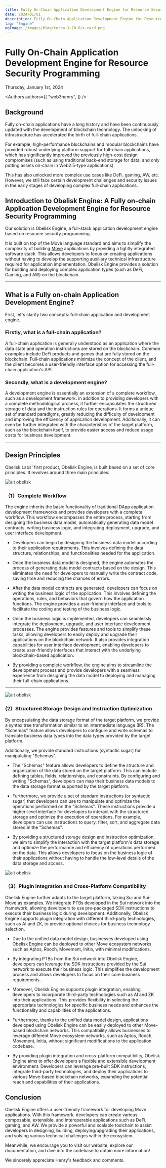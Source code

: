 ```yaml
---
title: Fully On-Chain Application Development Engine for Resource Security Programming
date: 2024/01/01
description: Fully On-Chain Application Development Engine for Resource Security Programming
tag: "Engine"
ogImage: /images/blog/turbo-1-10-0/x-card.png
---
```


# Fully On-Chain Application Development Engine for Resource Security Programming


<Date>
  Thursday, January 1st, 2024
</Date>

<Authors authors={[
  "web3henry",
]} />

## Background

Fully on-chain applications have a long history and have been continuously updated with the development of blockchain technology. The unlocking of infrastructure has accelerated the birth of full-chain applications.

For example, high-performance blockchains and modular blockchains have provided robust underlying platform support for full-chain applications, which has significantly improved the previously high-cost design compromises (such as using traditional back-end storage for data, and only putting assets on-chain in Web2.5-type applications).

This has also unlocked more complex use cases like DeFi, gaming, AW, etc. However, we still face certain development challenges and security issues in the early stages of developing complex full-chain applications.

## Introduction to Obelisk Engine: A Fully on-chain Application Development Engine for Resource Security Programming

Our solution is Obelisk Engine, a full-stack application development engine based on resource security programming.

It is built on top of the Move language standard and aims to simplify the complexity of building [Move](https://github.com/move-language/move) applications by providing a tightly integrated software stack. This allows developers to focus on creating applications without having to develop the supporting auxiliary technical infrastructure required for application implementation. Obelisk Engine provides a solution for building and deploying complex application types (such as DeFi, Gaming, and AW) on the blockchain.

---

## What is a Fully on-chain Application Development Engine?

First, let's clarify two concepts: full-chain application and development engine.

### Firstly, what is a full-chain application?

A full-chain application is generally understood as an application where the data state and operation instructions are stored on the blockchain. Common examples include DeFi products and games that are fully stored on the blockchain. Full-chain applications minimize the concept of the client, and the client becomes a user-friendly interface option for accessing the full-chain application's API.

### Secondly, what is a development engine?

A development engine is essentially an extension of a complete workflow, such as a development framework. In addition to providing developers with a complete methodological process, it further encapsulates the structured storage of data and the instruction rules for operations. It forms a unique set of standard paradigms, greatly reducing the difficulty of development and improving the efficiency of application development. Additionally, it can even be further integrated with the characteristics of the target platform, such as the blockchain itself, to provide easier access and reduce usage costs for business development.

---

## Design Principles

Obelisk Labs' first product, Obelisk Engine, is built based on a set of core principles. It revolves around three main principles:

![alt obelisk](/images/docs/obelisk-1.png)

### （1）Complete Workflow

The engine inherits the basic functionality of traditional DApp application development frameworks and provides developers with a complete workflow. This workflow encompasses the entire process, starting from designing the business data model, automatically generating data model contracts, writing business logic, and integrating deployment, upgrade, and user interface development.

* Developers can begin by designing the business data model according to their application requirements. This involves defining the data structure, relationships, and functionalities needed for the application.

* Once the business data model is designed, the engine automates the process of generating data model contracts based on the design. This eliminates the need for developers to manually write the contract code, saving time and reducing the chances of errors.

* After the data model contracts are generated, developers can focus on writing the business logic of the application. This involves defining the operations, rules, and behaviors that govern how the application functions. The engine provides a user-friendly interface and tools to facilitate the coding and testing of the business logic.

* Once the business logic is implemented, developers can seamlessly integrate the deployment, upgrade, and user interface development processes. The engine provides features and tools to simplify these tasks, allowing developers to easily deploy and upgrade their applications on the blockchain network. It also provides integration capabilities for user interface development, enabling developers to create user-friendly interfaces that interact with the underlying blockchain-based application.

* By providing a complete workflow, the engine aims to streamline the development process and provide developers with a seamless experience from designing the data model to deploying and managing their full-chain applications.

----------------------------------------------------------------

![alt obelisk](/images/docs/obelisk-2.png)

### (2）Structured Storage Design and Instruction Optimization

By encapsulating the data storage format of the target platform, we provide a syntax tree transformation similar to an intermediate language (IR). The "Schemas" feature allows developers to configure and write schemas to translate business data types into the data types provided by the target platform.

Additionally, we provide standard instructions (syntactic sugar) for manipulating "Schemas".

* The "Schemas" feature allows developers to define the structure and organization of the data stored on the target platform. This can include defining tables, fields, relationships, and constraints. By configuring and writing "Schemas", developers can map their business data models to the data storage format supported by the target platform.

* Furthermore, we provide a set of standard instructions (or syntactic sugar) that developers can use to manipulate and optimize the operations performed on the "Schemas". These instructions provide a higher-level interface for developers to interact with the structured storage and optimize the execution of operations. For example, developers can use instructions to query, filter, sort, and aggregate data stored in the "Schemas".

* By providing a structured storage design and instruction optimization, we aim to simplify the interaction with the target platform's data storage and optimize the performance and efficiency of operations performed on the data. This allows developers to focus on the business logic of their applications without having to handle the low-level details of the data storage and access.

![alt obelisk](/images/docs/obelisk-3.png)

### （3）Plugin Integration and Cross-Platform Compatibility

Obelisk Engine further adapts to the target platform, taking Sui and Sui-Move as examples. We integrate PTBs developed in the Sui network into the framework, allowing developers to use pre-packaged SDK instructions to execute their business logic during development. Additionally, Obelisk Engine supports plugin integration with different third-party technologies, such as AI and ZK, to provide optional choices for business technology selection.

* Due to the unified data model design, businesses developed using Obelisk Engine can be deployed to other Move ecosystem networks such as Aptos, Rooch, Movement, Initia, with minimal modifications.

* By integrating PTBs from the Sui network into Obelisk Engine, developers can leverage the SDK instructions provided by the Sui network to execute their business logic. This simplifies the development process and allows developers to focus on their core business requirements.

* Moreover, Obelisk Engine supports plugin integration, enabling developers to incorporate third-party technologies such as AI and ZK into their applications. This provides flexibility in selecting the appropriate technologies for specific business needs and enhances the functionality and capabilities of the applications.

* Furthermore, thanks to the unified data model design, applications developed using Obelisk Engine can be easily deployed to other Move-based blockchain networks. This compatibility allows businesses to leverage different Move ecosystem networks, such as Aptos, Rooch, Movement, Initia, without significant modifications to the application codebase.

* By providing plugin integration and cross-platform compatibility, Obelisk Engine aims to offer developers a flexible and extensible development environment. Developers can leverage pre-built SDK instructions, integrate third-party technologies, and deploy their applications to various Move-based blockchain networks, expanding the potential reach and capabilities of their applications.

## Conclusion

Obelisk Engine offers a user-friendly framework for developing Move applications. With this framework, developers can create various composable, extensible, and interoperable applications such as DeFi, gaming, and AW. We provide a powerful and scalable toolchain to assist developers in designing, building, deploying/upgrading their applications, and solving various technical challenges within the ecosystem.

Meanwhile, we encourage you to visit our website, explore our documentation, and dive into the codebase to obtain more information!

We sincerely appreciate Henry's feedback and comments.

[//]: # (Turborepo 1.10 introduces new features to improve your local development experience:)

[//]: # ()
[//]: # (- [**Code Generators**]&#40;#code-generators&#41;: Use `turbo gen` to generate source code, including creating new workspaces and copying existing ones.)

[//]: # (- [**Improved Environment Variable Inputs**]&#40;#improved-environment-variable-inputs&#41;: It's now easier to depend on environment variables with wildcards and `.env` support.)

[//]: # (- [**New Environment Modes**]&#40;#environment-modes&#41;: You can now specify `--env-mode=strict` to control environment variables that are included in your task hashes.)

[//]: # ()
[//]: # (Update today with)

[//]: # ()
[//]: # (```)

[//]: # (npx @turbo/codemod migrate)

[//]: # (```)

[//]: # ()
[//]: # (## Code Generators)

[//]: # ()
[//]: # (<ThemeAwareImage)

[//]: # (  className="my-4 p-4 border-[#f3f7fd] dark:border-[#1c2428] border-2 rounded-xl")

[//]: # (  light={{)

[//]: # (    alt: 'turbo-gen',)

[//]: # (    src: '/images/blog/turbo-1-10-0/turbo-gen-light.gif',)

[//]: # (    props: {)

[//]: # (      width: 600,)

[//]: # (      height: 205)

[//]: # (    })

[//]: # (  }})

[//]: # (  dark={{)

[//]: # (    alt: 'turbo-gen',)

[//]: # (    src: '/images/blog/turbo-1-10-0/turbo-gen-dark.gif',)

[//]: # (    props: {)

[//]: # (      width: 600,)

[//]: # (      height: 215)

[//]: # (    })

[//]: # (  }})

[//]: # (/>)

[//]: # ()
[//]: # (Turborepo Generators allow you to add new code to your repository in a predictable, structured way.)

[//]: # (Previously, you would need to copy code yourself and manually add dependencies to your new workspace. With Generators,)

[//]: # (we've automated the process of creating new workspaces and integrating them into your repository.)

[//]: # ()
[//]: # (You can [create a blank workspace from scratch]&#40;/repo/docs/core-concepts/monorepos/code-generation#add-an-empty-workspace&#41;, [copy an existing workspace]&#40;/repo/docs/core-concepts/monorepos/code-generation#copy-an-existing-workspace&#41;, or even create custom generators)

[//]: # (for more control. Custom generators leverage [Plop]&#40;https://plopjs.com/&#41; configurations, a common template definition strategy used in the JavaScript ecosystem.)

[//]: # ()
[//]: # ([Custom generators]&#40;/repo/docs/core-concepts/monorepos/code-generation#custom-generators&#41; can also be used to scaffold more granular sets of code than workspaces. You can significantly speed up tasks like:)

[//]: # ()
[//]: # (- [Adding new components to your UI library]&#40;https://github.com/vercel/turbo/blob/main/examples/basic/packages/ui/turbo/generators/config.ts&#41;)

[//]: # (- Creating new unit tests)

[//]: # (- Generating a new MDX blog post &#40;In fact, this very post was created with a [Turborepo generator]&#40;https://github.com/vercel/turbo/blob/main/docs/turbo/generators/config.ts&#41;!&#41;)

[//]: # ()
[//]: # (Get started with your first generator by running:)

[//]: # ()
[//]: # (```)

[//]: # (turbo gen)

[//]: # (```)

[//]: # ()
[//]: # (For more, check out the [documentation]&#40;/repo/docs/core-concepts/monorepos/code-generation&#41;.)

[//]: # ()
[//]: # (## Improved Environment Variable Inputs)

[//]: # ()
[//]: # (### Support for `.env` files)

[//]: # ()
[//]: # ([`.env` files]&#40;https://www.dotenv.org/docs/&#41; are commonly used to load environment variables. This can cause problems when running with `turbo`, because these variables can be [invisible]&#40;/repo/docs/core-concepts/caching/environment-variable-inputs#invisible-environment-variables&#41;, and are not easily)

[//]: # (included in the hash for your task. This problem could cause unintended cache hits while working locally.)

[//]: # ()
[//]: # (Turborepo now makes this much easier with automatic support for `.env` files.)

[//]: # ()
[//]: # (To ensure that Turborepo includes these variables in your hash, use the `dotEnv` key. For example, here is a configuration for a Next.js application:)

[//]: # ()
[//]: # (```json)

[//]: # ({)

[//]: # (  "$schema": "https://turbo.build/schema.json",)

[//]: # (  "globalDotEnv": [".env"],)

[//]: # (  "pipeline": {)

[//]: # (    "build": {)

[//]: # (      "dotEnv": [".env.production.local", ".env.local", ".env.production", ".env"])

[//]: # (    },)

[//]: # (    "dev": {)

[//]: # (      "dotEnv": [".env.development.local", ".env.local", ".env.development", ".env"])

[//]: # (    },)

[//]: # (    "test": {)

[//]: # (      "dotEnv": [".env.test.local", ".env.test", ".env"])

[//]: # (    })

[//]: # (  })

[//]: # (})

[//]: # (```)

[//]: # ()
[//]: # (<Callout>)

[//]: # (  This feature does **not** handle system environment variables. If you are not using `.env` files outside of development, make sure your environment variables are still enumerated in either [env]&#40;/repo/docs/core-concepts/caching/environment-variable-inputs#pipelinetaskenv&#41;, or [globalEnv]&#40;/repo/docs/core-concepts/caching/environment-variable-inputs#globalenv&#41; to ensure they are included in your hash.)

[//]: # (</Callout>)

[//]: # ()
[//]: # (For more, check out the [documentation]&#40;/repo/docs/core-concepts/caching/environment-variable-inputs#env-files&#41;.)

[//]: # ()
[//]: # (### Environment Variable Wildcards)

[//]: # ()
[//]: # (Large applications can end up with many environment variables in their `turbo.json`. This can make your configuration difficult to manage and maintain.)

[//]: # ()
[//]: # (With wildcards, you can now specify patterns of variables to include in your hash.)

[//]: # ()
[//]: # (```json)

[//]: # ({)

[//]: # (  "$schema": "https://turbo.build/schema.json",)

[//]: # (  "pipeline": {)

[//]: # (    "build": {)

[//]: # (      "env": ["ACME_*"])

[//]: # (    })

[//]: # (  })

[//]: # (})

[//]: # (```)

[//]: # ()
[//]: # (For more, check out the [documentation]&#40;/repo/docs/core-concepts/caching/environment-variable-inputs#wildcards&#41;.)

[//]: # ()
[//]: # (### Environment modes)

[//]: # ()
[//]: # (Turborepo environment modes are now out of [experimental mode]&#40;/repo/docs/faq#what-does-experimental-mean&#41; and are available for general use.)

[//]: # ()
[//]: # (By default, and when `turbo run` is invoked with `--env-mode=loose`, all environment variables from the machine are made available to every single Turborepo task.)

[//]: # (This ensures the greatest compatibility while accepting some risk that a task will implicitly have access to a environment variable that is not specified in your `turbo.json`.)

[//]: # ()
[//]: # (In the new strict mode, when `turbo` is invoked with `--env-mode=strict`, only [important system environment variables]&#40;/repo/docs/core-concepts/caching/environment-variable-inputs#system-environment-variables&#41; and environment variables enumerated inside of `turbo.json` will be made available to a task.)

[//]: # ()
[//]: # (For more, check out the [documentation]&#40;/repo/docs/core-concepts/caching/environment-variable-inputs#loose--strict-environment-modes&#41;.)

[//]: # ()
[//]: # (## Community)

[//]: # ()
[//]: # (Since releasing [Turborepo v1.9]&#40;/blog/turbo-1-9-0&#41; we've seen incredible adoption and community growth:)

[//]: # ()
[//]: # (- [21.5k+ GitHub Stars]&#40;https://github.com/vercel/turbo&#41;)

[//]: # (- [1.2M+ weekly NPM downloads]&#40;https://www.npmjs.com/package/turbo&#41;)

[//]: # (- 85 years of compute time saved through [Remote Caching on Vercel]&#40;https://vercel.com/docs/concepts/monorepos/remote-caching&#41;)

[//]: # ()
[//]: # (Turborepo is the result of the combined work of all of its contributors, including our core team:)

[//]: # ()
[//]: # (- [Jared]&#40;https://github.com/jaredpalmer&#41;, [Greg]&#40;https://github.com/gsoltis&#41;, [Nathan]&#40;https://github.com/nathanhammond&#41;, [Thomas]&#40;https://github.com/tknickman&#41;, [Mehul]&#40;https://github.com/mehulkar&#41;, [Chris]&#40;https://github.com/chris-olszewski&#41;, [Nicholas]&#40;https://github.com/NicholasLYang&#41;, and [Alexander]&#40;https://github.com/arlyon&#41;)

[//]: # ()
[//]: # (Thank you for your continued support, feedback, and collaboration to make Turborepo your build tool of choice.)
